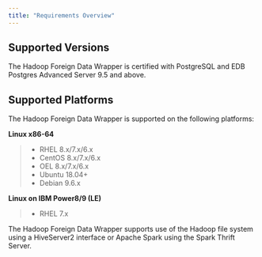 ```yaml
---
title: "Requirements Overview"
---
```


## Supported Versions

The Hadoop Foreign Data Wrapper is certified with PostgreSQL and EDB Postgres Advanced Server 9.5 and above.

## Supported Platforms

The Hadoop Foreign Data Wrapper is supported on the following platforms:

**Linux x86-64**

> -   RHEL 8.x/7.x/6.x
> -   CentOS 8.x/7.x/6.x
> -   OEL 8.x/7.x/6.x
> -   Ubuntu 18.04+
> -   Debian 9.6.x

**Linux on IBM Power8/9 (LE)**

> -   RHEL 7.x

The Hadoop Foreign Data Wrapper supports use of the Hadoop file system using a HiveServer2 interface or Apache Spark using the Spark Thrift Server.

